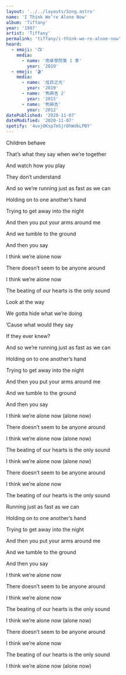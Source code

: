 ```yaml
---
layout: '../../layouts/Song.astro'
name: 'I Think We’re Alone Now'
album: 'Tiffany'
year: '1987'
artist: 'Tiffany'
permalink: 'tiffany/i-think-we-re-alone-now'
heard:
  - emoji: '📺'
    media:
      - name: '雨傘學院第 1 季'
        year: '2019'
  - emoji: '🎬'
    media:
      - name: '炫目之光'
        year: '2019'
      - name: '熊麻吉 2'
        year: '2015'
      - name: '熊麻吉'
        year: '2012'
datePublished: '2020-11-07'
dateModified: '2020-11-07'
spotify: '4uvjOKsp7mSjrDhWdkLPBY'
---
```


<LyricSection>

Children behave

That&rsquo;s what they say when we&rsquo;re together

And watch how you play

They don&rsquo;t understand

</LyricSection>

<LyricSection>

And so we&rsquo;re running just as fast as we can

Holding on to one another&rsquo;s hand

Trying to get away into the night

And then you put your arms around me

And we tumble to the ground

And then you say

</LyricSection>

<LyricSection>

I think we&rsquo;re alone now

There doesn&rsquo;t seem to be anyone around

I think we&rsquo;re alone now

The beating of our hearts is the only sound

</LyricSection>

<LyricSection>

Look at the way

We gotta hide what we&rsquo;re doing

&rsquo;Cause what would they say

If they ever knew?

</LyricSection>

<LyricSection>

And so we&rsquo;re running just as fast as we can

Holding on to one another&rsquo;s hand

Trying to get away into the night

And then you put your arms around me

And we tumble to the ground

And then you say

</LyricSection>

<LyricSection>

I think we&rsquo;re alone now (alone now)

There doesn&rsquo;t seem to be anyone around

I think we&rsquo;re alone now (alone now)

The beating of our hearts is the only sound

</LyricSection>

<LyricSection>

I think we&rsquo;re alone now (alone now)

There doesn&rsquo;t seem to be anyone around

I think we&rsquo;re alone now

The beating of our hearts is the only sound

</LyricSection>

<LyricSection>

Running just as fast as we can

Holding on to one another&rsquo;s hand

Trying to get away into the night

And then you put your arms around me

And we tumble to the ground

And then you say

</LyricSection>

<LyricSection>

I think we&rsquo;re alone now

There doesn&rsquo;t seem to be anyone around

I think we&rsquo;re alone now

The beating of our hearts is the only sound

</LyricSection>

<LyricSection>

I think we&rsquo;re alone now (alone now)

There doesn&rsquo;t seem to be anyone around

I think we&rsquo;re alone now

The beating of our hearts is the only sound

</LyricSection>

<LyricSection>

I think we&rsquo;re alone now (alone now)

</LyricSection>
